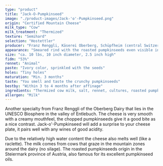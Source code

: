 ```yaml
---
type: "product"
title: "Jack-O-Pumpkinseed"
image: "./product-images/Jack-'o'-Pumpkinseed.png"
origin: "Certified Mountain Cheese"
milk_type: "Cow"
milk_treatment: "Thermized"
texture: "Semihard"
selection: "Hostettler"
producer: "Franz Renggli, Käserei Oberberg, Schüpfheim (central Switzerland)"
appearance: "Smeared rind with the roasted pumpkinseeds even visible in the rind"
size: "ca. 10 lbs, 10 inch diameter, 2.5 inch high"
fidm: "53%"
rennet: "Animal"
paste: "Ivory color, sprinkled with the seeds"
holes: "Tiny holes"
maturation: "Min. 3 months"
taste: "You smell and taste the crunchy pumpkinseeds"
bestby: "Within 3 to 4 months after affinage"
ingredients: "Thermized cow milk, salt, rennet, cultures, roasted pumpkinseeds (2.5%)"
allergen: "Milk"
---
```


Another specialty from Franz Renggli of the Oberberg Dairy that lies in the UNESCO Biosphere in the valley of Entlebuch. The cheese is very smooth with a creamy mouthfeel, the chopped pumpkinseeds give it a good bite as a nice contrast. Jack-o'-Pumpkinseed will add a surprise to your cheese plate, it pairs well with any wines of good acidity.

Due to the relatively high water content the cheese also melts well (like a raclette).
The milk comes from cows that graze in the mountain zones around the dairy (no silage). The roasted pumpkinseeds origin in the Steiermark province of Austria, also famous for its excellent pumpkinseed oils.